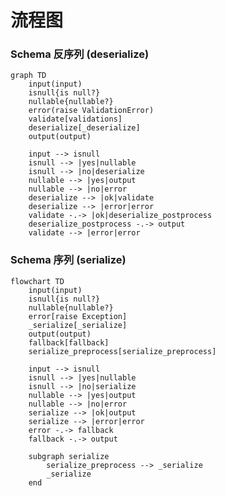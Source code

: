 # 流程图

### Schema 反序列 (deserialize)

```mermaid
graph TD
    input(input)
    isnull{is null?}
    nullable{nullable?}
    error(raise ValidationError)
    validate[validations]
    deserialize[_deserialize]
    output(output)

    input --> isnull
    isnull --> |yes|nullable
    isnull --> |no|deserialize
    nullable --> |yes|output
    nullable --> |no|error
    deserialize --> |ok|validate
    deserialize --> |error|error
    validate -.-> |ok|deserialize_postprocess
    deserialize_postprocess -.-> output
    validate --> |error|error
```

### Schema 序列 (serialize)

```mermaid
flowchart TD
    input(input)
    isnull{is null?}
    nullable{nullable?}
    error[raise Exception]
    _serialize[_serialize]
    output(output)
    fallback[fallback]
    serialize_preprocess[serialize_preprocess]

    input --> isnull
    isnull --> |yes|nullable
    isnull --> |no|serialize
    nullable --> |yes|output
    nullable --> |no|error
    serialize --> |ok|output
    serialize --> |error|error
    error -.-> fallback
    fallback -.-> output

    subgraph serialize
        serialize_preprocess --> _serialize
        _serialize
    end
```
